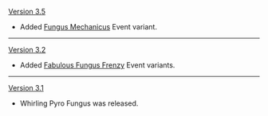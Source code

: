 {{Change History/Header}}
[[Version 3.5]]
* Added [[Fungus Mechanicus]] Event variant.
----
[[Version 3.2]]
* Added [[Fabulous Fungus Frenzy]] Event variants.
----
[[Version 3.1]]
* Whirling Pyro Fungus was released.